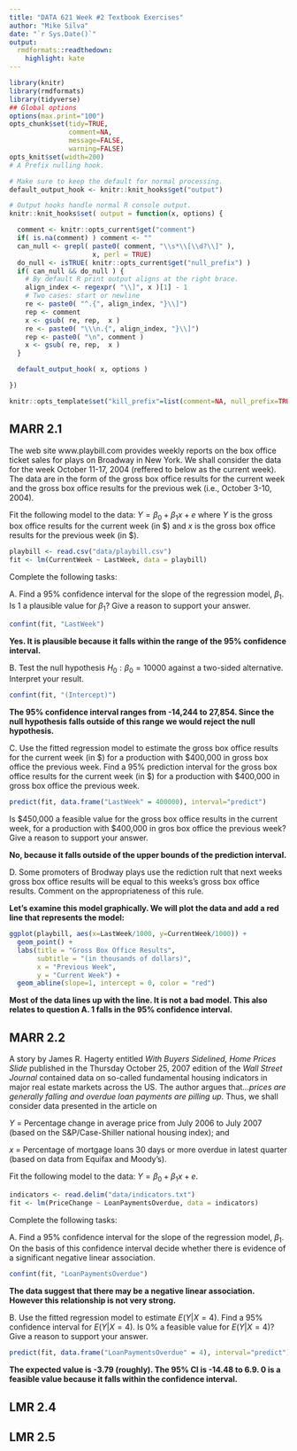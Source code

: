 ```yaml
---
title: "DATA 621 Week #2 Textbook Exercises"
author: "Mike Silva"
date: "`r Sys.Date()`"
output:
  rmdformats::readthedown:
    highlight: kate
---
```



```r
library(knitr)
library(rmdformats)
library(tidyverse)
## Global options
options(max.print="100")
opts_chunk$set(tidy=TRUE,
               comment=NA,
               message=FALSE,
               warning=FALSE)
opts_knit$set(width=200)
# A Prefix nulling hook.

# Make sure to keep the default for normal processing.
default_output_hook <- knitr::knit_hooks$get("output")

# Output hooks handle normal R console output.
knitr::knit_hooks$set( output = function(x, options) {

  comment <- knitr::opts_current$get("comment")
  if( is.na(comment) ) comment <- ""
  can_null <- grepl( paste0( comment, "\\s*\\[\\d?\\]" ),
                     x, perl = TRUE)
  do_null <- isTRUE( knitr::opts_current$get("null_prefix") )
  if( can_null && do_null ) {
    # By default R print output aligns at the right brace.
    align_index <- regexpr( "\\]", x )[1] - 1
    # Two cases: start or newline
    re <- paste0( "^.{", align_index, "}\\]")
    rep <- comment
    x <- gsub( re, rep,  x )
    re <- paste0( "\\\n.{", align_index, "}\\]")
    rep <- paste0( "\n", comment )
    x <- gsub( re, rep,  x )
  }

  default_output_hook( x, options )

})

knitr::opts_template$set("kill_prefix"=list(comment=NA, null_prefix=TRUE))
```

## MARR 2.1

The web site www.playbill.com provides weekly reports on the box office ticket sales for plays on Broadway in New York.  We shall consider the data for the week October 11-17, 2004 (reffered to below as the current week).  The data are in the form of the gross box office results for the current week and the gross box office results for the previous wek (i.e., October 3-10, 2004).

Fit the following model to the data: $Y=\beta_0 + \beta_1 x + e$ where $Y$ is the gross box office results for the current week (in $) and $x$ is the gross box office results for the previous week (in $). 

```r
playbill <- read.csv("data/playbill.csv")
fit <- lm(CurrentWeek ~ LastWeek, data = playbill)
```

Complete the following tasks:

A. Find a 95% confidence interval for the slope of the regression model, $\beta_1$.  Is 1 a plausible value for $\beta_1$?  Give a reason to support your answer.

```r
confint(fit, "LastWeek")
```

**Yes.  It is plausible because it falls within the range of the 95% confidence interval.**

B. Test the null hypothesis $H_0 : \beta_0 = 10000$ against a two-sided alternative.  Interpret your result.

```r
confint(fit, "(Intercept)")
```

**The 95% confidence interval ranges from -14,244 to 27,854.  Since the null hypothesis falls outside of this range we would reject the null hypothesis.**

C. Use the fitted regression model to estimate the gross box office results for the current week (in $) for a production with $400,000 in gross box office the previous week.  Find a 95% prediction interval for the gross box office results for the current week (in $) for a production with $400,000 in gross box office the previous week.  

```r
predict(fit, data.frame("LastWeek" = 400000), interval="predict")
```

Is $450,000 a feasible value for the gross box office results in the current week, for a production with $400,000 in gros box office the previous week?  Give a reason to support your answer.

**No, because it falls outside of the upper bounds of the prediction interval.**

D. Some promoters of Brodway plays use the rediction rult that next weeks gross box office results will be equal to this weeks's gross box office results.  Comment on the appropriateness of this rule.

**Let's examine this model graphically.  We will plot the data and add a red line that represents the model:**

```r
ggplot(playbill, aes(x=LastWeek/1000, y=CurrentWeek/1000)) +
  geom_point() +
  labs(title = "Gross Box Office Results",
       subtitle = "(in thousands of dollars)",
       x = "Previous Week",
       y = "Current Week") +
  geom_abline(slope=1, intercept = 0, color = "red")
```

**Most of the data lines up with the line.  It is not a bad model.  This also relates to question A.  1 falls in the 95% confidence interval.**

## MARR 2.2

A story by James R. Hagerty entitled *With Buyers Sidelined, Home Prices Slide* published in the Thursday October 25, 2007 edition of the *Wall Street Journal* contained data on so-called fundamental housing indicators in major real estate markets across the US.  The author argues that...*prices are generally falling and overdue loan payments are pilling up*.  Thus, we shall consider data presented in the article on

$Y$ = Percentage change in average price from July 2006 to July 2007 (based on the S&P/Case-Shiller national housing index); and

$x$ = Percentage of mortgage loans 30 days or more overdue in latest quarter (based on data from Equifax and Moody's).

Fit the following model to the data: $Y = \beta_0 + \beta_1 x + e$.  

```r
indicators <- read.delim("data/indicators.txt")
fit <- lm(PriceChange ~ LoanPaymentsOverdue, data = indicators)
```

Complete the following tasks:

A. Find a 95% confidence interval for the slope of the regression model, $\beta_1$.  On the basis of this confidence interval decide whether there is evidence of a significant negative linear association.

```r
confint(fit, "LoanPaymentsOverdue")
```

**The data suggest that there may be a negative linear association.  However this relationship is not very strong.**

B. Use the fitted regression model to estimate $E(Y|X=4)$.  Find a 95% confidence interval for $E(Y|X=4)$.  Is 0% a feasible value for $E(Y|X=4)$?  Give a reason to support your answer.


```r
predict(fit, data.frame("LoanPaymentsOverdue" = 4), interval="predict")
```

**The expected value is -3.79 (roughly).  The 95% CI is -14.48 to 6.9.  0 is a feasible value because it falls within the confidence interval.**

## LMR 2.4

## LMR 2.5